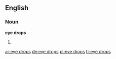 ==English==

===Noun===
'''eye drops'''

# {{plural of|[[eye drop]]}}

[[ar:eye drops]]
[[de:eye drops]]
[[pl:eye drops]]
[[tr:eye drops]]